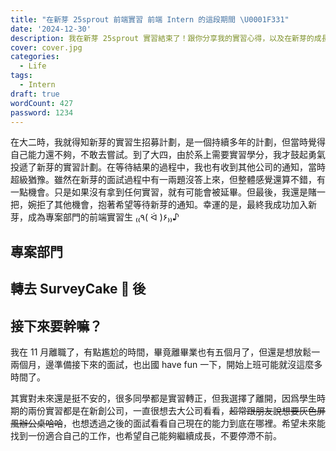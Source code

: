```yaml
---
title: "在新芽 25sprout 前端實習 前端 Intern 的這段期間 \U0001F331"
date: '2024-12-30'
description: 我在新芽 25sprout 實習結束了！跟你分享我的實習心得，以及在新芽的成長與收穫。
cover: cover.jpg
categories:
  - Life
tags:
  - Intern
draft: true
wordCount: 427
password: 1234
---
```


在大二時，我就得知新芽的實習生招募計劃，是一個持續多年的計劃，但當時覺得自己能力還不夠，不敢去嘗試。到了大四，由於系上需要實習學分，我才鼓起勇氣投遞了新芽的實習計劃。在等待結果的過程中，我也有收到其他公司的通知，當時超級猶豫。雖然在新芽的面試過程中有一兩題沒答上來，但整體感覺還算不錯，有一點機會。只是如果沒有拿到任何實習，就有可能會被延畢。但最後，我還是賭一把，婉拒了其他機會，抱著希望等待新芽的通知。幸運的是，最終我成功加入新芽，成為專案部門的前端實習生 ₍₍٩( ᐛ )۶₎₎♪

## 專案部門

## 轉去 SurveyCake 🍰 後

## 接下來要幹嘛？

我在 11 月離職了，有點尷尬的時間，畢竟離畢業也有五個月了，但還是想放鬆一兩個月，邊準備接下來的面試，也出國 have fun 一下，開始上班可能就沒這麼多時間了。

其實對未來還是挺不安的，很多同學都是實習轉正，但我選擇了離開，因爲學生時期的兩份實習都是在新創公司，一直很想去大公司看看，~~超常跟朋友說想要灰色屏風辦公桌哈哈~~，也想透過之後的面試看看自己現在的能力到底在哪裡。希望未來能找到一份適合自己的工作，也希望自己能夠繼續成長，不要停滯不前。
